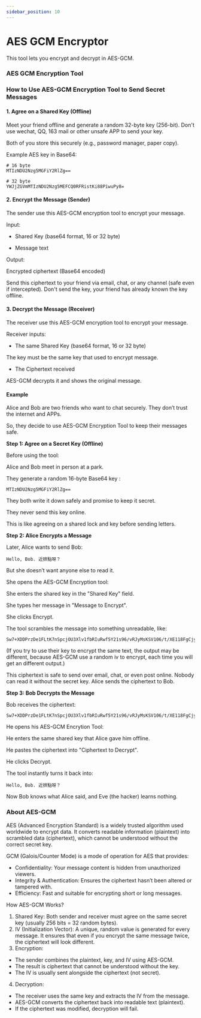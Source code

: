 ```yaml
---
sidebar_position: 10
---
```


# AES GCM Encryptor

This tool lets you encrypt and decrypt in AES-GCM.






### AES GCM Encryption Tool 

<AesGcmEncryptor />

### How to Use AES-GCM Encryption Tool to Send Secret Messages

#### 1. Agree on a Shared Key (Offline)
Meet your friend offline and generate a random 32-byte key (256-bit). Don't use wechat, QQ, 163 mail or other unsafe APP to send your key. 

Both of you store this securely (e.g., password manager, paper copy).

Example AES key in Base64:

```
# 16 byte 
MTIzNDU2Nzg5MGFiY2RlZg==

# 32 byte 
YWJjZGVmMTIzNDU2Nzg5MEFCQ0RFRistKi88PiwuPy8=
```

#### 2. Encrypt the Message (Sender)

The sender use this AES-GCM encryption tool to encrypt your message.

Input:

- Shared Key (base64 format, 16 or 32 byte)

- Message text

Output:

Encrypted ciphertext (Base64 encoded)

Send this ciphertext to your friend via email, chat, or any channel (safe even if intercepted). Don't send the key, your friend has already known the key offline.

#### 3. Decrypt the Message (Receiver)

The receiver use this AES-GCM encryption tool to encrypt your message.

Receiver inputs:

- The same Shared Key (base64 format, 16 or 32 byte)

The key must be the same key that used to encrypt message. 

- The Ciphertext received

AES-GCM decrypts it and shows the original message.


#### Example

Alice and Bob are two friends who want to chat securely. They don’t trust the internet and APPs.

So, they decide to use AES-GCM Encryption Tool to keep their messages safe.

**Step 1: Agree on a Secret Key (Offline)**

Before using the tool:

Alice and Bob meet in person at a park.

They generate a random 16-byte Base64 key :

```
MTIzNDU2Nzg5MGFiY2RlZg==
```

They both write it down safely and promise to keep it secret.

They never send this key online.

This is like agreeing on a shared lock and key before sending letters.

**Step 2: Alice Encrypts a Message**

Later, Alice wants to send Bob:

```
Hello, Bob. 近排點呀？
```

But she doesn’t want anyone else to read it.

She opens the AES-GCM Encryption tool:

She enters the shared key in the "Shared Key" field.

She types her message in "Message to Encrypt".

She clicks Encrypt.

The tool scrambles the message into something unreadable, like:

```
Sw7+XDDPrzDe1FLtK7nSpcjOU3Xlv1fbRIuRwf5Y21s96/vRJyMsKSV106/t/XE118FgCjy68A==
```

(If you try to use their key to encrypt the same text, the output may be different, because AES-GCM use a random iv to encrypt, each time you will get an different output.)

This ciphertext is safe to send over email, chat, or even post online. Nobody can read it without the secret key. Alice sends the ciphertext to Bob.

**Step 3: Bob Decrypts the Message**

Bob receives the ciphertext:

```
Sw7+XDDPrzDe1FLtK7nSpcjOU3Xlv1fbRIuRwf5Y21s96/vRJyMsKSV106/t/XE118FgCjy68A==
```

He opens his AES-GCM Encrytion Tool:

He enters the same shared key that Alice gave him offline.

He pastes the ciphertext into "Ciphertext to Decrypt".

He clicks Decrypt.

The tool instantly turns it back into:

```
Hello, Bob. 近排點呀？
```

Now Bob knows what Alice said, and Eve (the hacker) learns nothing.






### About AES-GCM


AES (Advanced Encryption Standard) is a widely trusted algorithm used worldwide to encrypt data. It converts readable information (plaintext) into scrambled data (ciphertext), which cannot be understood without the correct secret key.

GCM (Galois/Counter Mode) is a mode of operation for AES that provides:

- Confidentiality: Your message content is hidden from unauthorized viewers.  
- Integrity & Authentication: Ensures the ciphertext hasn’t been altered or tampered with.  
- Efficiency: Fast and suitable for encrypting short or long messages.  

How AES-GCM Works?

1. Shared Key: Both sender and receiver must agree on the same secret key (usually 256 bits = 32 random bytes).
2. IV (Initialization Vector): A unique, random value is generated for every message. It ensures that even if you encrypt the same message twice, the ciphertext will look different.
3. Encryption:
  - The sender combines the plaintext, key, and IV using AES-GCM.
  - The result is ciphertext that cannot be understood without the key.
  - The IV is usually sent alongside the ciphertext (not secret).
4. Decryption:
  - The receiver uses the same key and extracts the IV from the message.
  - AES-GCM converts the ciphertext back into readable text (plaintext).
  - If the ciphertext was modified, decryption will fail.